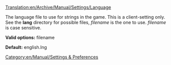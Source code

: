 [[Translation:en/Archive/Manual/Settings/Language]]
[[Category:en/Manual/Settings & Preferences]]

The language file to use for strings in the game. This is a client-setting only. See the '''lang''' directory for possible files, ''filename'' is the one to use. ''filename'' is case sensitive.


'''Valid options:''' filename

'''Default:''' english.lng